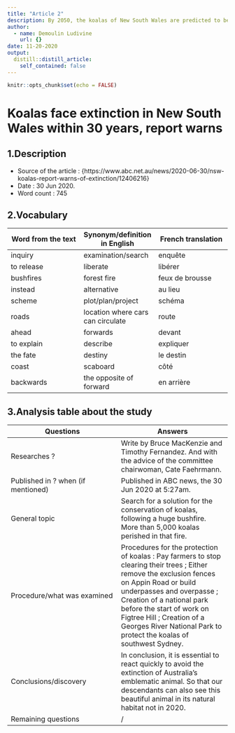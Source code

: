 ```yaml
---
title: "Article 2"
description: By 2050, the koalas of New South Wales are predicted to be completely extinct.
author:
  - name: Demoulin Ludivine
    url: {}
date: 11-20-2020
output:
  distill::distill_article:
    self_contained: false
---
```


```r
knitr::opts_chunk$set(echo = FALSE)
```

# Koalas face extinction in New South Wales within 30 years, report warns

## 1.Description

- Source of the article : {https://www.abc.net.au/news/2020-06-30/nsw-koalas-report-warns-of-extinction/12406216} 
- Date : 30 Jun 2020.
- Word count : 745

## 2.Vocabulary

| Word from the text | Synonym/definition in English | French translation |
| --- | --- | --- |
| inquiry | examination/search | enquête |
| to release | liberate | libérer |
| bushfires | forest fire | feux de brousse |
| instead | alternative | au lieu |
| scheme | plot/plan/project | schéma |
| roads | location where cars can circulate | route |
| ahead | forwards | devant |
| to explain | describe | expliquer |
| the fate | destiny | le destin |
| coast | scaboard | côté |
| backwards | the opposite of forward | en arrière |

## 3.Analysis table about the study

| Questions | Answers |
| --- | --- |
| Researches ? | Write by Bruce MacKenzie and Timothy Fernandez. And with the advice of the committee chairwoman, Cate Faehrmann.  |
| Published in ? when (if mentioned) | Published in ABC news, the 30 Jun 2020 at 5:27am. |
| General topic | Search for a solution for the conservation of koalas, following a huge bushfire. More than 5,000 koalas perished in that fire. |
| Procedure/what was examined | Procedures for the protection of koalas : Pay farmers to stop clearing their trees ; Either remove the exclusion fences on Appin Road or build underpasses and overpasse ; Creation of a national park before the start of work on Figtree Hill ; Creation of a Georges River National Park to protect the koalas of southwest Sydney. |
| Conclusions/discovery | In conclusion, it is essential to react quickly to avoid the extinction of Australia's emblematic animal. So that our descendants can also see this beautiful animal in its natural habitat not in 2020. |
| Remaining questions | / |

